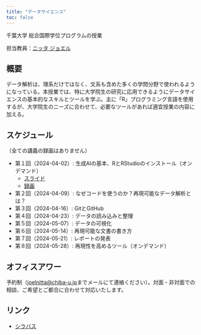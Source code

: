 ```yaml
---
title: "データサイエンス"
toc: false
---
```


千葉大学 総合国際学位プログラムの授業

担当教員：[ニッタ ジョエル](https://www.joelnitta.com)

## 概要

データ解析は、理系だけではなく、文系も含めた多くの学問分野で使われるようになっている。本授業では、特に大学院生の研究に応用できるようにデータサイエンスの基本的なスキルとツールを学ぶ。主に「R」プログラミング言語を使用するが、大学院生のニーズに合わせて、必要なツールがあれば適宜授業の内容に加える。

## スケジュール

（全ての講義の録画はありません）

- 第１回（2024-04-02）: 生成AIの基本、RとRStudioのインストール（オンデマンド）
  - [スライド](day1/index.qmd)
  - [録画](https://youtu.be/PVTgdrTJKyM)
- 第２回（2024-04-09）: なぜコードを使うのか？再現可能なデータ解析とは？
- 第３回（2024-04-16）: GitとGitHub
- 第４回（2024-04-23）: データの読み込みと整理
- 第５回（2024-05-07）: データの可視化
- 第６回（2024-05-14）: 再現可能な文書の書き方
- 第７回（2024-05-21）: レポートの発表
- 第８回（2024-05-28）: 再現性を高めるツール（オンデマンド）

## オフィスアワー

予約制（<joelnitta@chiba-u.jp>までメールにて連絡ください）。対面・非対面での相談、ご希望とご都合に合わせて対応いたします。

## リンク

- [シラバス](https://syllabus.gs.chiba-u.jp/2024/211218201000000/Z021100201/ja_JP)
